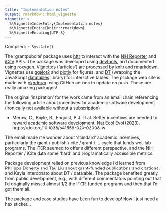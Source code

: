 ```yaml
---
title: "Implementation notes"
output: rmarkdown::html_vignette
vignette: >
  %\VignetteIndexEntry{Implementation notes}
  %\VignetteEngine{knitr::rmarkdown}
  %\VignetteEncoding{UTF-8}
---
```


Compiled: `r Sys.Date()`

The 'grantpubcite' package uses [httr][] to interact with the [NIH
Reporter][] and [iCite][] APIs. The package was developed using
[devtools][], and documented using [roxygen][]. Vignettes ('articles')
are processed by [knitr][] and [rmarkdown][]. Vignettes use
[ggplot2][] and [plotly][] for figures, and [DT][] (wrapping the
JavaScript [datatables][] library) for interactive tables. The package
web site is made with [pkgdown][] using GitHub actions to update on
push. These are really amazing packages!

[httr]: https://cran.r-project.org/package=httr
[NIH Reporter]: https://reporter.nih.gov/
[iCite]: https://icite.od.nih.gov/
[devtools]: https://cran.r-project.org/package=devtools
[roxygen]: https://cran.r-project.org/package=roxygen
[knitr]: https://cran.r-project.org/package=knitr
[rmarkdown]: https://cran.r-project.org/package=rmarkdown
[ggplot2]: https://cran.r-project.org/package=ggplot2
[plotly]: https://cran.r-project.org/package=plotly
[DT]: https://cran.r-project.org/package=DT
[datatables]: https://datatables.net/
[pkgdown]: https://cran.r-project.org/package=pkgdown

The original 'inspiration' for the work came from an email chain
referencing the following article about incentives for academic
software development (ironically not available without a subscription)

- Merow, C., Boyle, B., Enquist, B.J. et al. Better incentives are
  needed to reward academic software development. Nat Ecol Evol
  (2023). https://doi.org/10.1038/s41559-023-02008-w
  
The email made me wonder about 'standard' academic incentives,
particularly the grant / publish / cite / grant / ... cycle that funds
wet-lab programs. The ITCR seemed to offer a different perspective,
and the NIH Reporter / iCite data some 'hard' and programatically
accessible metrics.

Package development relied on previous knowledge I'd
learned from Philippa Doherty and Tau Liu about grant-funded
publications and citations, and Kayla Interdonato about DT /
datatable. The package benefited greatly from public development,
e.g., with different commentators pointing out that I'd originally
missed almost 1/2 the ITCR-funded programs and then that I'd got them
all.

The package and case studies have been fun to develop! Now I just need
a hex sticker...
